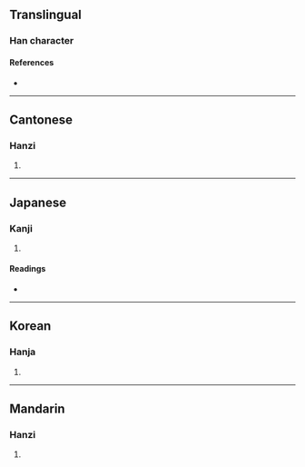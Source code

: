 {{character info/new}}
==Translingual==

===Han character===
{{Han char|rn=18|rad=刀|as=09|sn=11|four=02200|canj=IELN|ids=⿰度刂}}

====References====
* {{Han ref|kx=0142.160|dkj=02090|dj=0322.020|hdz=10349.040|uh=526B|ud=21099|bh=D469|bd=54377}}

----

==Cantonese==

===Hanzi===
{{yue-hanzi|jyut=|y=dok6}}

# {{rfdef|yue|sort=刀09}}

----

==Japanese==

===Kanji===
{{ja-kanji|grade=|rs=刀09}}

# {{rfdef|ja|sort=刀09}} <!-- line may be deleted if/when POS headers are added -->

====Readings====
* {{ja-readings|on=[[たく]] (taku), [[だく]] (daku), [[と]] (to), [[ぞ]] (zo)|kun=[[わける]] (wakeru), [[とじる]] (tojiru)}}

----

==Korean==

===Hanja===
{{ko-hanja|hangeul=탁|rv=tak|mr=t'ak}}

# {{rfdef|ko|sort=刀09}}

----

==Mandarin==

===Hanzi===
{{cmn-hanzi|pin=[[duó]] ([[duo2]])|wg=to<sup>2</sup>}}

# {{rfdef|cmn|sort=刀09}}